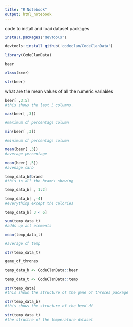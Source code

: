```yaml
---
title: "R Notebook"
output: html_notebook
---
```


code to install and load dataset packages

```r
install.packages("devtools")
```

```r
devtools::install_github('codeclan/CodeClanData')

```

```r
library(CodeClanData)
```

```r
beer
```


```r
class(beer)
```

```r
str(beer)
```

what are the mean values of all the numeric variables
```r
beer[ ,3:5]
#this shows the last 3 columns.
```


```r
max(beer[ ,3])

#maximum of percentage column
```

```r
min(beer[ ,3])

#minimum of percentage column
```

```r
mean(beer[ ,3])
#average percentage
```

```r
mean(beer[ ,5])
#avenage carb
```

```r
temp_data_b$brand
#this is all the bramds showing
```

```r
temp_data_b[ , 1:2]
```

```r
temp_data_b[ ,-4]
#everything except the calories
```

```r
temp_data_b[ 3 < 6]
```


```r
sum(temp_data_t)
#adds up all elements 
```

```r
mean(temp_data_t)

#average of temp
```

```r
str(temp_data_t)
```



```r
game_of_thrones
```



```r
temp_data_b <- CodeClanData::beer
```


```r
temp_data_t <- CodeClanData::temp
```

```r
str(temp_data)
#this shows the structure of the gane of thrones package
```

```r
str(temp_data_b)
#this shows the structure of the beed df
```

```r
str(temp_data_t)
#the structre of the temperature dataset
```

